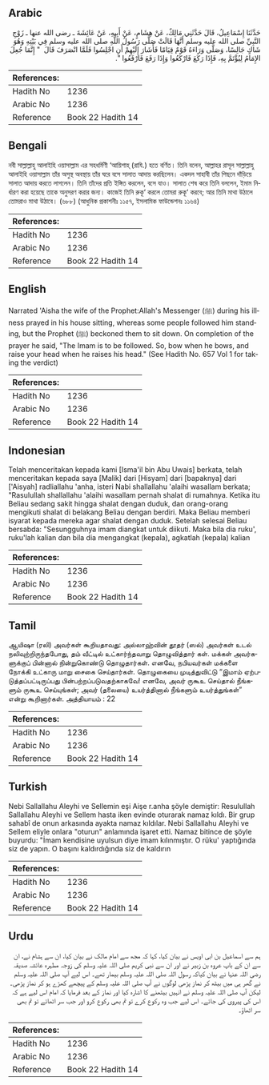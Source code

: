 ## Arabic


<div dir="rtl" lang="ar" style={{fontSize:'larger',backgroundColor:'#f8f9fa',padding:20}}>
حَدَّثَنَا إِسْمَاعِيلُ، قَالَ حَدَّثَنِي مَالِكٌ، عَنْ هِشَامٍ، عَنْ أَبِيهِ، عَنْ عَائِشَةَ ـ رضى الله عنها ـ زَوْجِ النَّبِيِّ صلى الله عليه وسلم أَنَّهَا قَالَتْ صَلَّى رَسُولُ اللَّهِ صلى الله عليه وسلم فِي بَيْتِهِ وَهُوَ شَاكٍ جَالِسًا، وَصَلَّى وَرَاءَهُ قَوْمٌ قِيَامًا فَأَشَارَ إِلَيْهِمْ أَنِ اجْلِسُوا فَلَمَّا انْصَرَفَ قَالَ ‏ "‏ إِنَّمَا جُعِلَ الإِمَامُ لِيُؤْتَمَّ بِهِ، فَإِذَا رَكَعَ فَارْكَعُوا وَإِذَا رَفَعَ فَارْفَعُوا ‏"‏‏.‏
</div>
<div style={{backgroundColor:'#f8f9fa',padding:20, marginBottom: 10}}><table> <thead> <tr> <th>References:</th> <th></th> </tr> </thead> <tbody><tr><td>Hadith No</td><td>1236</td></tr><tr><td>Arabic No</td><td>1236</td></tr><tr><td>Reference</td><td>Book 22 Hadith 14</td></tr></tbody></table></div>

## Bengali


<div dir="ltr" lang="bn" style={{fontSize:'larger',backgroundColor:'#f8f9fa',padding:20}}>
নবী সাল্লাল্লাহু আলাইহি ওয়াসাল্লাম এর সহধর্মিণী ‘আয়িশাহ্ (রাযি.) হতে বর্ণিত। তিনি বলেন, আল্লাহর রাসূল সাল্লাল্লাহু আলাইহি ওয়াসাল্লাম তাঁর অসুস্থ অবস্থায় তাঁর ঘরে বসে সালাত আদায় করছিলেন। একদল সাহাবী তাঁর পিছনে দাঁড়িয়ে সালাত আদায় করতে লাগলেন। তিনি তাঁদের প্রতি ইঙ্গিত করলেন, বসে যাও। সালাত শেষ করে তিনি বললেন, ইমাম নির্ধারণ করা হয়েছে তাকে অনুসরণ করার জন্য। কাজেই তিনি রুকূ‘ করলে তোমরা রুকূ‘ করবে; আর তিনি মাথা উঠালে তোমরাও মাথা উঠাবে। (৬৮৮) (আধুনিক প্রকাশনীঃ ১১৫৭, ইসলামিক ফাউন্ডেশনঃ ১১৬৪)
</div>
<div style={{backgroundColor:'#f8f9fa',padding:20, marginBottom: 10}}><table> <thead> <tr> <th>References:</th> <th></th> </tr> </thead> <tbody><tr><td>Hadith No</td><td>1236</td></tr><tr><td>Arabic No</td><td>1236</td></tr><tr><td>Reference</td><td>Book 22 Hadith 14</td></tr></tbody></table></div>

## English


<div dir="ltr" lang="en" style={{fontSize:'larger',backgroundColor:'#f8f9fa',padding:20}}>
Narrated 'Aisha the wife of the Prophet:Allah's Messenger (ﷺ) during his illness prayed in his house sitting, whereas some people followed him standing, but the Prophet (ﷺ) beckoned them to sit down. On completion of the prayer he said, "The Imam is to be followed. So, bow when he bows, and raise your head when he raises his head." (See Hadith No. 657 Vol 1 for taking the verdict)
</div>
<div style={{backgroundColor:'#f8f9fa',padding:20, marginBottom: 10}}><table> <thead> <tr> <th>References:</th> <th></th> </tr> </thead> <tbody><tr><td>Hadith No</td><td>1236</td></tr><tr><td>Arabic No</td><td>1236</td></tr><tr><td>Reference</td><td>Book 22 Hadith 14</td></tr></tbody></table></div>

## Indonesian


<div dir="ltr" lang="id" style={{fontSize:'larger',backgroundColor:'#f8f9fa',padding:20}}>
Telah menceritakan kepada kami [Isma'il bin Abu Uwais] berkata, telah menceritakan kepada saya [Malik] dari [Hisyam] dari [bapaknya] dari ['Aisyah] radliallahu 'anha, isteri Nabi shallallahu 'alaihi wasallam berkata; "Rasulullah shallallahu 'alaihi wasallam pernah shalat di rumahnya. Ketika itu Beliau sedang sakit hingga shalat dengan duduk, dan orang-orang mengikuti shalat di belakang Beliau dengan berdiri. Maka Beliau memberi isyarat kepada mereka agar shalat dengan duduk. Setelah selesai Beliau bersabda: "Sesungguhnya imam diangkat untuk diikuti. Maka bila dia ruku', ruku'lah kalian dan bila dia mengangkat (kepala), agkatlah (kepala) kalian
</div>
<div style={{backgroundColor:'#f8f9fa',padding:20, marginBottom: 10}}><table> <thead> <tr> <th>References:</th> <th></th> </tr> </thead> <tbody><tr><td>Hadith No</td><td>1236</td></tr><tr><td>Arabic No</td><td>1236</td></tr><tr><td>Reference</td><td>Book 22 Hadith 14</td></tr></tbody></table></div>

## Tamil


<div dir="ltr" lang="ta" style={{fontSize:'larger',backgroundColor:'#f8f9fa',padding:20}}>
ஆயிஷா (ரலி) அவர்கள் கூறியதாவது: அல்லாஹ்வின் தூதர் (ஸல்) அவர்கள் உடல் நலிவுற்றிருந்தபோது, தம் வீட்டில் உட்கார்ந்தவாறு தொழுவித்தார் கள். மக்கள் அவர்களுக்குப் பின்னால் நின்றுகொண்டு தொழுதார்கள். எனவே, நபியவர்கள் மக்களை நோக்கி உட்காரு மாறு சைகை செய்தார்கள். தொழுகையை முடித்துவிட்டு “இமாம் ஏற்படுத்தப்பட்டிருப்பது பின்பற்றப்படுவதற்காகவே! எனவே, அவர் ருகூஉ செய்தால் நீங்களும் ருகூஉ செய்யுங்கள்; அவர் (தலையை) உயர்த்தினால் நீங்களும் உயர்த்துங்கள்” என்று கூறினார்கள். அத்தியாயம் : 22
</div>
<div style={{backgroundColor:'#f8f9fa',padding:20, marginBottom: 10}}><table> <thead> <tr> <th>References:</th> <th></th> </tr> </thead> <tbody><tr><td>Hadith No</td><td>1236</td></tr><tr><td>Arabic No</td><td>1236</td></tr><tr><td>Reference</td><td>Book 22 Hadith 14</td></tr></tbody></table></div>

## Turkish


<div dir="ltr" lang="tr" style={{fontSize:'larger',backgroundColor:'#f8f9fa',padding:20}}>
Nebi Sallallahu Aleyhi ve Sellemin eşi Aişe r.anha şöyle demiştir: Resulullah Sallallahu Aleyhi ve Sellem hasta iken evinde oturarak namaz kıldı. Bir grup sahabî de onun arkasında ayakta namaz kıldılar. Nebi Sallallahu Aleyhi ve Sellem eliyle onlara "oturun" anlamında işaret etti. Namaz bitince de şöyle buyurdu: "İmam kendisine uyulsun diye imam kılınmıştır. O rüku' yaptığında siz de yapın. O başını kaldırdığında siz de kaldırın
</div>
<div style={{backgroundColor:'#f8f9fa',padding:20, marginBottom: 10}}><table> <thead> <tr> <th>References:</th> <th></th> </tr> </thead> <tbody><tr><td>Hadith No</td><td>1236</td></tr><tr><td>Arabic No</td><td>1236</td></tr><tr><td>Reference</td><td>Book 22 Hadith 14</td></tr></tbody></table></div>

## Urdu


<div dir="rtl" lang="ur" style={{fontSize:'larger',backgroundColor:'#f8f9fa',padding:20}}>
ہم سے اسماعیل بن ابی اویس نے بیان کیا، کہا کہ مجھ سے امام مالک نے بیان کیا، ان سے ہشام نے، ان سے ان کے باپ عروہ بن زبیر نے اور ان سے نبی کریم صلی اللہ علیہ وسلم کی زوجہ مطہرہ عائشہ صدیقہ رضی اللہ عنہا نے بیان کیاکہ رسول اللہ صلی اللہ علیہ وسلم بیمار تھے۔ اس لیے آپ صلی اللہ علیہ وسلم نے گھر ہی میں بیٹھ کر نماز پڑھی لوگوں نے آپ صلی اللہ علیہ وسلم کے پیچھے کھڑے ہو کر نماز پڑھی۔ لیکن آپ صلی اللہ علیہ وسلم نے انہیں بیٹھنے کا اشارہ کیا اور نماز کے بعد فرمایا کہ امام اس لیے ہے کہ اس کی پیروی کی جائے۔ اس لیے جب وہ رکوع کرے تو تم بھی رکوع کرو اور جب سر اٹھائے تو تم بھی سر اٹھاؤ۔
</div>
<div style={{backgroundColor:'#f8f9fa',padding:20, marginBottom: 10}}><table> <thead> <tr> <th>References:</th> <th></th> </tr> </thead> <tbody><tr><td>Hadith No</td><td>1236</td></tr><tr><td>Arabic No</td><td>1236</td></tr><tr><td>Reference</td><td>Book 22 Hadith 14</td></tr></tbody></table></div>
